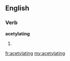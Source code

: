 ==English==

===Verb===
'''acetylating'''

# {{present participle of|[[acetylate]]}}

[[fr:acetylating]]
[[my:acetylating]]